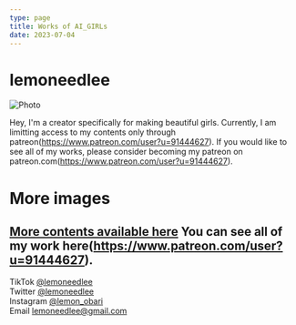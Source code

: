 ```yaml
---
type: page
title: Works of AI_GIRLs
date: 2023-07-04
---
```


# lemoneedlee


<Image
  src="/images/003.png"
  alt="Photo"
  width={540}
  height={960}
  priority
  className="next-image"
/>

Hey, I'm a creator specifically for making beautiful girls.
Currently, I am limitting access to my contents only through patreon(https://www.patreon.com/user?u=91444627).
If you would like to see all of my works, please consider becoming my patreon on patreon.com(https://www.patreon.com/user?u=91444627).

# More images
<a href="https://www.patreon.com/user?u=91444627" target="_blank">More contents available here</a>
You can see all of my work here(https://www.patreon.com/user?u=91444627).
---

<div>

  TikTok [@lemoneedlee](https://www.tiktok.com/@lemoneedlee)
  <br />
  Twitter [@lemoneedlee](https://twitter.com/lemoneedlee)
  <br />
  Instagram [@lemon_obari](https://instagram.com/lemon_obari)
  <br />
  Email lemoneedlee@gmail.com
</div>
